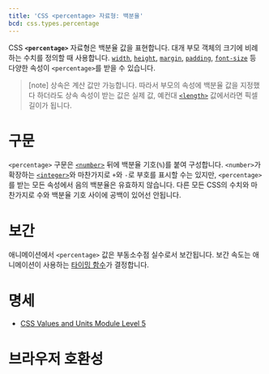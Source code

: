 ```yaml
---
title: 'CSS <percentage> 자료형: 백분율'
bcd: css.types.percentage
---
```


CSS **`<percentage>`** 자료형은 백분율 값을 표현합니다. 대개 부모 객체의 크기에 비례하는 수치를 정의할 때 사용합니다. [`width`](https://developer.mozilla.org/en-US/docs/Web/CSS/width), [`height`](https://developer.mozilla.org/en-US/docs/Web/CSS/height), [`margin`](./margin), [`padding`](https://developer.mozilla.org/en-US/docs/Web/CSS/padding), [`font-size`](./font-size) 등 다양한 속성이 `<percentage>`를 받을 수 있습니다.

> [note] 상속은 계산 값만 가능합니다. 따라서 부모의 속성에 백분율 값을 지정했다 하더라도 상속 속성이 받는 값은 실제 값, 예컨대 [`<length>`](./length) 값에서라면 픽셀 길이가 됩니다.

# 구문

`<percentage>` 구문은 [`<number>`](./number) 뒤에 백분율 기호(`%`)를 붙여 구성합니다. `<number>`가 확장하는 [`<integer>`](./integer)와 마찬가지로 `+`와 `-`로 부호를 표시할 수는 있지만, `<percentage>`를 받는 모든 속성에서 음의 백분율은 유효하지 않습니다. 다른 모든 CSS의 수치와 마찬가지로 수와 백분율 기호 사이에 공백이 있어선 안됩니다.

# 보간

애니메이션에서 `<percentage>` 값은 부동소수점 실수로서 보간됩니다. 보간 속도는 애니메이션이 사용하는 [타이밍 함수](https://developer.mozilla.org/en-US/docs/Web/CSS/easing-function)가 결정합니다.

# 명세

- [CSS Values and Units Module Level 5](https://drafts.csswg.org/css-values/#percentages)

# 브라우저 호환성

<BrowserCompat data={props.bcd} />
